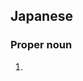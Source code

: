 ==Japanese==
{{ja-kanjitab|ただ|ゆき}}

===Proper noun===
{{ja-pos|proper|ただゆき}}

# {{given name|male|lang=ja|sort=ただゆき}}